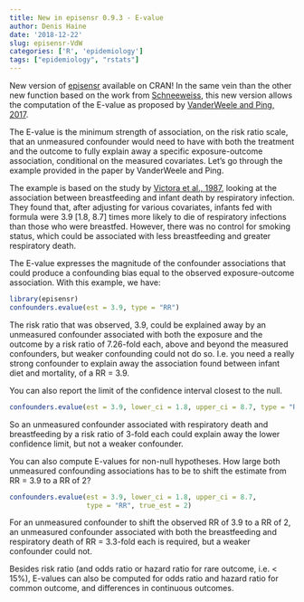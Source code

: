 ```yaml
---
title: New in episensr 0.9.3 - E-value
author: Denis Haine
date: '2018-12-22'
slug: episensr-VdW
categories: ['R', 'epidemiology']
tags: ["epidemiology", "rstats"]
---
```


New version of
[episensr](https://cran.r-project.org/web/packages/episensr/index.html "R CRAN")
available on CRAN!
In the same vein than the other new function based on the work from 
[Schneeweiss](../episensr-schneeweiss), this new version allows the computation
of the E-value as proposed by [VanderWeele and Ping,
2017](https://annals.org/aim/article-abstract/2643434/sensitivity-analysis-observational-research-introducing-e-value).

The E-value is the minimum strength of association, on the risk ratio scale,
that an unmeasured confounder would need to have with both the treatment and the
outcome to fully explain away a specific exposure-outcome association,
conditional on the measured covariates.
Let's go through the example provided in the paper by VanderWeele and Ping.

The example is based on the study by [Victora et al.,
1987](https://www.thelancet.com/journals/lancet/article/PIIS0140-6736(87)90902-0/fulltext),
looking at the association between breastfeeding and infant death by respiratory
infection.
They found that, after adjusting for various covariates, infants fed with
formula were 3.9 [1.8, 8.7] times more likely to die of respiratory infections
than those  who were breastfed.
However, there was no control for smoking status, which could be associated with
less breastfeeding and greater respiratory death.

The E-value expresses the magnitude of the confounder associations that could
produce a confounding bias equal to the observed exposure-outcome association.
With this example, we have:

```r
library(episensr)
confounders.evalue(est = 3.9, type = "RR")
```

The risk ratio that was observed, 3.9, could be explained away by an unmeasured
confounder associated with both the exposure and the outcome by a risk ratio of
7.26-fold each, above and beyond the measured confounders, but weaker
confounding could not do so.
I.e. you need a really strong confounder to explain away the association found
between infant diet and mortality, of a RR = 3.9.

You can also report the limit of the confidence interval closest to the null.

```r
confounders.evalue(est = 3.9, lower_ci = 1.8, upper_ci = 8.7, type = "RR")
```

So an unmeasured confounder associated with respiratory death and breastfeeding
by a risk ratio of 3-fold each could explain away the lower confidence limit,
but not a weaker confounder.

You can also compute E-values for non-null hypotheses.
How large both unmeasured confounding associations has to be to shift the
estimate from RR = 3.9 to a RR of 2?

```r
confounders.evalue(est = 3.9, lower_ci = 1.8, upper_ci = 8.7,
                   type = "RR", true_est = 2)
```

For an unmeasured confounder to shift the observed RR of 3.9 to a RR of 2, an
unmeasured confounder associated with both the breastfeeding and respiratory
death of RR = 3.3-fold each is required, but a weaker confounder could not.

Besides risk ratio (and odds ratio or hazard ratio for rare outcome, i.e. <
15%), E-values can also be computed for odds ratio and hazard ratio for common
outcome, and differences in continuous outcomes.
